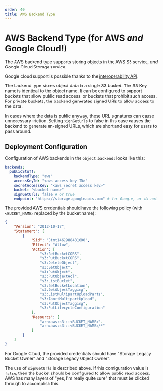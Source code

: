 ```yaml
---
order: 40
title: AWS Backend Type
---
```


# AWS Backend Type (for AWS _and_ Google Cloud!)

The AWS backend type supports storing objects in the AWS S3 service, _and_ Google Cloud Storage service.

Google cloud support is possible thanks to the [interoperability API](https://cloud.google.com/storage/docs/interoperability).

The backend type stores object data in a single S3 bucket.
The S3 Key name is identical to the object name.
It can be configured to support buckets that allow public read access, or buckets that prohibit such access.
For private buckets, the backend generates signed URls to allow access to the data.

In cases where the data is public anyway, these URL signatures can cause unnecessary friction.
Setting `signGetUrls` to false in this case causes the backend to generate un-signed URLs, which are short and easy for users to pass around.

## Deployment Configuration

Configuration of AWS backends in the `object.backends` looks like this:

```yaml
backends:
  publicStuff:
    backendType: "aws"
    accessKeyId: "<aws access key ID>"
    secretAccessKey: "<aws secret access key>"
    bucket: "<bucket name>"
    signGetUrls: false # or true
    endpoint: "https://storage.googleapis.com" # for Google, or do not specify for AWS
```

The provided AWS credentials should have the following policy (with `<BUCKET_NAME>` replaced by the bucket name):

```JSON
{
    "Version": "2012-10-17",
    "Statement": [
        {
            "Sid": "Stmt1462988481000",
            "Effect": "Allow",
            "Action": [
                "s3:GetBucketCORS",
                "s3:PutBucketCORS",
                "s3:DeleteObject",
                "s3:GetObject",
                "s3:PutObject",
                "s3:PutObjectAcl",
                "s3:ListBucket",
                "s3:GetBucketLocation",
                "s3:GetObjectTagging",
                "s3:ListMultipartUploadParts",
                "s3:AbortMultipartUpload",
                "s3:PutObjectTagging",
                "s3:PutLifecycleConfiguration"
            ],
            "Resource": [
                "arn:aws:s3:::<BUCKET_NAME>",
                "arn:aws:s3:::<BUCKET_NAME>/*"
            ]
        }
    ]
}
```

For Google Cloud, the provided credentials should have "Storage Legacy Bucket Owner" and "Storage Legacy Object Owner".

The use of `signGetUrls` is described above.
If this configuration value is `false`, then the bucket should be configured to allow public read access.
AWS has many layers of "yes, I'm really quite sure" that must be clicked through to accomplish this.
